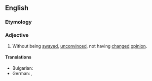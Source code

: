 ==English==

===Etymology===
{{prefix|en|un|swayed}}

===Adjective===
{{en-adj}}

# Without being [[swayed]], [[unconvinced]], not having [[changed]] [[opinion]].

====Translations====
{{trans-top|unconvinced}}
* Bulgarian: {{t|bg|неповлиян}}
* German: {{t+|de|unbeeinflusst}}, {{t|de|unbeeindruckt}}
{{trans-mid}}
{{trans-bottom}}